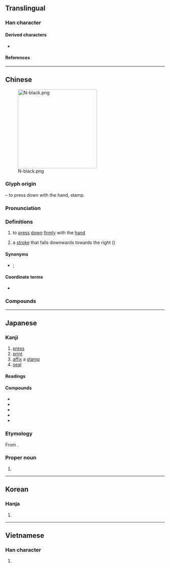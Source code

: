 {{character info}}
==Translingual==

===Han character===
{{Han char|rn=64|rad=手|as=08|sn=11|four=54091|canj=QKMF|ids=⿰扌奈}}

====Derived characters====
* {{l|mul|[[𭊁]]}}

====References====
{{Han ref|kx=0435.290|dkj=12221|dj=0785.110|hdz=31893.020|uh=637A}}

----

==Chinese==
{{zh-forms}}
[[File:N-black.png|thumb|right|250px]]

===Glyph origin===
{{Han etym}}
{{Han compound|手|alt1=扌|t1=hand|奈}} – to press down with the hand, stamp.

===Pronunciation===
{{zh-pron
|m=nà
|m-s=
|c=naat6
|c-t=
|g=
|h=pfs=
|j=
|mb=
|md=
|mn=ml:la̍t
|mn-t=
|w=
|x=
|mc=y
|oc=y
|cat=v,n
}}

===Definitions===
{{zh-hanzi}}

# to [[press]] [[down]] [[firmly]] with the [[hand]]
# {{lb|zh|Chinese calligraphy}} a [[stroke]] that falls downwards towards the right ({{m|mul|㇏}})

====Synonyms====
{{zh-dial|按}}
* {{sense|stroke}} {{zh-l|磔}}; {{q|Min Nan}} {{zh-l|裁刀}}

====Coordinate terms====
* {{list:basic character strokes/zh}}

===Compounds===
{{zh-der|捺下|捺擱|捺定性子|捺倒|捺印|按捺|按捺不住}}

----

==Japanese==

===Kanji===
{{ja-kanji|grade=|rs=手08}}

# [[press]]
# [[print]]
# [[affix]] a [[stamp]]
# [[seal]]

====Readings====
{{ja-readings
|goon=なち, なつ
|kanon=だつ
|kun=お-す, さ-す, つ-く
|nanori=な
}}

====Compounds====
{{der-top|Compounds}}
* {{ja-r|捺印|なついん}}
* {{ja-r|捺染|なっせん}}
* {{ja-r|捺%落|な%らく}}
* {{ja-r|捺筆|だっぴつ}}
* {{ja-r|押捺|おうなつ}}
{{der-bottom}}

===Etymology===
{{ja-kanjitab|なつ|yomi=o}}

From {{der|ja|ltc|sort=なつ|-}} {{ltc-l|捺}}.

===Proper noun===
{{ja-pos|proper|なつ}}

# {{given name|ja|female|sort=なつ}}

----

==Korean==

===Hanja===
{{ko-hanja|날}}

# {{rfdef|ko|sort=手08}}

----

==Vietnamese==

===Han character===
{{vi-readings|rs=手08|reading=nài}}

# {{rfdef|vi|sort=手08}}